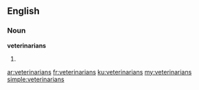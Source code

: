 ==English==

===Noun===
'''veterinarians'''
# {{plural of|[[veterinarian]]}}

[[ar:veterinarians]]
[[fr:veterinarians]]
[[ku:veterinarians]]
[[my:veterinarians]]
[[simple:veterinarians]]